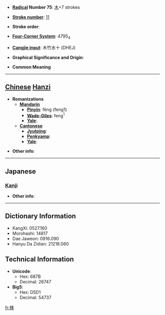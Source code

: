 * '''[[Wiktionary:Chinese radical index| Radical]] Number 75''': [[Wiktionary:Chinese radical index 木|木]]+7 strokes

* '''[[Wiktionary:Chinese total strokes index|Stroke number]]''': [[Wiktionary:Chinese total strokes index 11|11]]

* '''Stroke order''': 

* '''[[Wiktionary:Chinese four corner index|Four-Corner System]]''': 4795<sub>4</sub>

* '''[[Wiktionary:Chinese Cangjie index|Cangjie input]]''': 木竹水十 (DHEJ)

* '''Graphical Significance and Origin''': 

* '''Common Meaning'''

----

== [[Chinese]] [[Hanzi]] ==

* '''Romanizations'''
** '''[[Mandarin]]'''
*** '''[[Pinyin]]''': fēng (feng1)
*** '''[[Wade-Giles]]''': feng<sup>1</sup>
*** '''[[Yale]]''': 
** '''[[Cantonese]]'''
*** '''[[Jyutping]]''':
*** '''[[Penkyamp]]''': 
*** '''[[Yale]]''': 

* '''Other info''': 

----

==Japanese==
===[[Kanji]]===
{{kanji|on readings=[[ほう]] (hō), [[ふ]] (fu)
|kun readings=[[こずえ]] (kozue)
}}

* '''Other info''':  

----

== Dictionary Information ==

* KangXi: 0527.160
* Morohashi: 14817
* Dae Jaweon: 0916.090
* Hanyu Da Zidian: 21218.060

== Technical Information ==

* '''Unicode''':
** Hex: 687B
** Decimal: 26747
* '''Big5''':
** Hex: D5D1
** Decimal: 54737

[[fr:桻]]